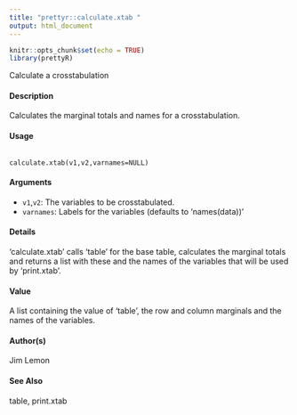 ```yaml
---
title: "prettyr::calculate.xtab "
output: html_document
---
```


```r
knitr::opts_chunk$set(echo = TRUE)
library(prettyR)
```


Calculate a crosstabulation

#### Description
Calculates the marginal totals and names for a crosstabulation.

#### Usage
<pre><code>
calculate.xtab(v1,v2,varnames=NULL)
</code></pre>

#### Arguments 
* ``v1``,``v2``: The variables to be crosstabulated.
* ``varnames``: Labels for the variables (defaults to ‘names(data))’

#### Details
‘calculate.xtab’ calls ‘table’ for the base table, calculates the marginal totals and returns a list with these and the names of the variables that will be used by ‘print.xtab’.

#### Value
A list containing the value of ‘table’, the row and column marginals and the names of the variables.

#### Author(s)
Jim Lemon

#### See Also
table, print.xtab
